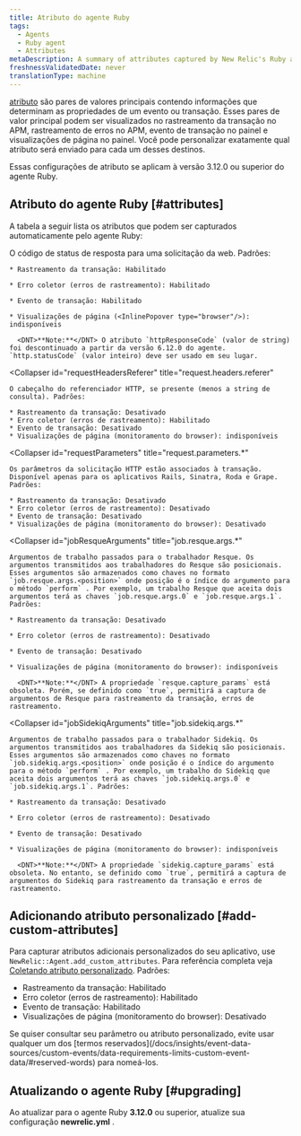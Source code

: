 ```yaml
---
title: Atributo do agente Ruby
tags:
  - Agents
  - Ruby agent
  - Attributes
metaDescription: A summary of attributes captured by New Relic's Ruby agent.
freshnessValidatedDate: never
translationType: machine
---
```


[atributo](/docs/features/agent-attributes) são pares de valores principais contendo informações que determinam as propriedades de um evento ou transação. Esses pares de valor principal podem ser visualizados no rastreamento da transação no APM, rastreamento de erros no APM, evento de transação no painel e visualizações de página no painel. Você pode personalizar exatamente qual atributo será enviado para cada um desses destinos.

Essas configurações de atributo se aplicam à versão 3.12.0 ou superior do agente Ruby.

## Atributo do agente Ruby [#attributes]

A tabela a seguir lista os atributos que podem ser capturados automaticamente pelo agente Ruby:

<CollapserGroup>
  <Collapser
    id="httpResponseCode"
    title="httpResponseCode"
  >
    O código de status de resposta para uma solicitação da web. Padrões:

    * Rastreamento da transação: Habilitado

    * Erro coletor (erros de rastreamento): Habilitado

    * Evento de transação: Habilitado

    * Visualizações de página (<InlinePopover type="browser"/>): indisponíveis

      <DNT>**Note:**</DNT> O atributo `httpResponseCode` (valor de string) foi descontinuado a partir da versão 6.12.0 do agente. `http.statusCode` (valor inteiro) deve ser usado em seu lugar.
  </Collapser>

  <Collapser
    id="requestHeadersReferer"
    title="request.headers.referer"
  >
    O cabeçalho do referenciador HTTP, se presente (menos a string de consulta). Padrões:

    * Rastreamento da transação: Desativado
    * Erro coletor (erros de rastreamento): Habilitado
    * Evento de transação: Desativado
    * Visualizações de página (monitoramento do browser): indisponíveis
  </Collapser>

  <Collapser
    id="requestParameters"
    title="request.parameters.*"
  >
    Os parâmetros da solicitação HTTP estão associados à transação. Disponível apenas para os aplicativos Rails, Sinatra, Roda e Grape. Padrões:

    * Rastreamento da transação: Desativado
    * Erro coletor (erros de rastreamento): Desativado
    * Evento de transação: Desativado
    * Visualizações de página (monitoramento do browser): Desativado
  </Collapser>

  <Collapser
    id="jobResqueArguments"
    title="job.resque.args.*"
  >
    Argumentos de trabalho passados para o trabalhador Resque. Os argumentos transmitidos aos trabalhadores do Resque são posicionais. Esses argumentos são armazenados como chaves no formato `job.resque.args.<position>` onde posição é o índice do argumento para o método `perform` . Por exemplo, um trabalho Resque que aceita dois argumentos terá as chaves `job.resque.args.0` e `job.resque.args.1`. Padrões:

    * Rastreamento da transação: Desativado

    * Erro coletor (erros de rastreamento): Desativado

    * Evento de transação: Desativado

    * Visualizações de página (monitoramento do browser): indisponíveis

      <DNT>**Note:**</DNT> A propriedade `resque.capture_params` está obsoleta. Porém, se definido como `true`, permitirá a captura de argumentos de Resque para rastreamento da transação, erros de rastreamento.
  </Collapser>

  <Collapser
    id="jobSidekiqArguments"
    title="job.sidekiq.args.*"
  >
    Argumentos de trabalho passados para o trabalhador Sidekiq. Os argumentos transmitidos aos trabalhadores da Sidekiq são posicionais. Esses argumentos são armazenados como chaves no formato `job.sidekiq.args.<position>` onde posição é o índice do argumento para o método `perform` . Por exemplo, um trabalho do Sidekiq que aceita dois argumentos terá as chaves `job.sidekiq.args.0` e `job.sidekiq.args.1`. Padrões:

    * Rastreamento da transação: Desativado

    * Erro coletor (erros de rastreamento): Desativado

    * Evento de transação: Desativado

    * Visualizações de página (monitoramento do browser): indisponíveis

      <DNT>**Note:**</DNT> A propriedade `sidekiq.capture_params` está obsoleta. No entanto, se definido como `true`, permitirá a captura de argumentos do Sidekiq para rastreamento da transação e erros de rastreamento.
  </Collapser>
</CollapserGroup>

## Adicionando atributo personalizado [#add-custom-attributes]

Para capturar atributos adicionais personalizados do seu aplicativo, use `NewRelic::Agent.add_custom_attributes`. Para referência completa veja [Coletando atributo personalizado](/docs/apm/other-features/attributes/collecting-custom-attributes#ruby-att). Padrões:

* Rastreamento da transação: Habilitado
* Erro coletor (erros de rastreamento): Habilitado
* Evento de transação: Habilitado
* Visualizações de página (monitoramento do browser): Desativado

<Callout variant="caution">
  Se quiser consultar seu parâmetro ou atributo personalizado, evite usar qualquer um dos [termos reservados](/docs/insights/event-data-sources/custom-events/data-requirements-limits-custom-event-data/#reserved-words) para nomeá-los.
</Callout>

## Atualizando o agente Ruby [#upgrading]

Ao atualizar para o agente Ruby <DNT>**3.12.0**</DNT> ou superior, atualize sua configuração <DNT>**newrelic.yml**</DNT> .